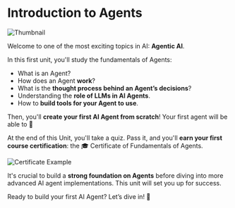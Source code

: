 # Introduction to Agents

<img src="https://huggingface.co/datasets/agents-course/course-images/resolve/main/en/unit1/thumbnail.jpg" alt="Thumbnail"/>

Welcome to one of the most exciting topics in AI: **Agentic AI**.

In this first unit, you'll study the fundamentals of Agents:

- What is an Agent?
- How does an Agent **work**?
- What is the **thought process behind an Agent’s decisions**?
- Understanding the **role of LLMs in AI Agents**.
- How to **build tools for your Agent to use**.

Then, you'll **create your first AI Agent from scratch**! Your first agent will be able to <!-- ADD WHAT THE AGENT WILL BE ABLE TO DO ALFRED --> 🤖

<!-- Todo: Add image agent -->

At the end of this Unit, you'll take a quiz. Pass it, and you'll **earn your first course certification**: the 🎓 Certificate of Fundamentals of Agents.

<img src="https://huggingface.co/datasets/agents-course/course-images/resolve/main/en/unit1/certificate-example.jpg" alt="Certificate Example"/>


It's crucial to build a **strong foundation on Agents** before diving into more advanced AI agent implementations. This unit will set you up for success.

Ready to build your first AI Agent? Let’s dive in! 🚀